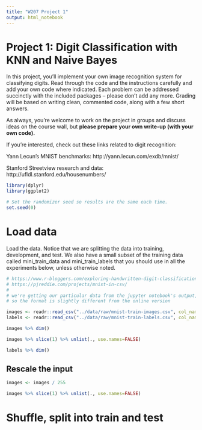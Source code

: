 ```yaml
---
title: "W207 Project 1"
output: html_notebook
---
```


# Project 1: Digit Classification with KNN and Naive Bayes

In this project, you'll implement your own image recognition system for classifying digits. Read through the code and the instructions carefully and add your own code where indicated. Each problem can be addressed succinctly with the included packages -- please don't add any more. Grading will be based on writing clean, commented code, along with a few short answers.

As always, you're welcome to work on the project in groups and discuss ideas on the course wall, but <b> please prepare your own write-up (with your own code). </b>

If you're interested, check out these links related to digit recognition:

Yann Lecun's MNIST benchmarks: http://yann.lecun.com/exdb/mnist/

Stanford Streetview research and data: http://ufldl.stanford.edu/housenumbers/

```r
library(dplyr)
library(ggplot2)
```


```r
# Set the randomizer seed so results are the same each time.
set.seed(0)
```

# Load data

Load the data. Notice that we are splitting the data into training, development, and test. We also have a small subset of the training data called mini_train_data and mini_train_labels that you should use in all the experiments below, unless otherwise noted.

```r
# https://www.r-bloggers.com/exploring-handwritten-digit-classification-a-tidy-analysis-of-the-mnist-dataset/
# https://pjreddie.com/projects/mnist-in-csv/
#
# we're getting our particular data from the jupyter notebook's output, 
# so the format is slightly different from the online version

images <- readr::read_csv("../data/raw/mnist-train-images.csv", col_names = FALSE)
labels <- readr::read_csv("../data/raw/mnist-train-labels.csv", col_names = FALSE)
```



```r
images %>% dim()
```


```r
images %>% slice(1) %>% unlist(., use.names=FALSE)
```

```r
labels %>% dim()
```

## Rescale the input

```r
images <- images / 255
```

```r
images %>% slice(1) %>% unlist(., use.names=FALSE)
```


# Shuffle, split into train and test

```r

```

